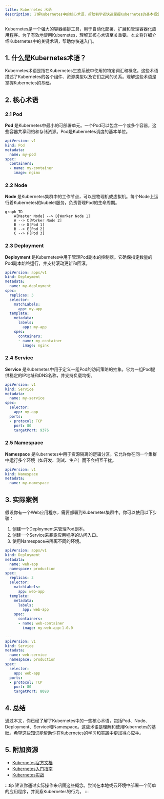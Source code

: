 ```yaml
---
title: Kubernetes 术语
description: 了解Kubernetes中的核心术语，帮助初学者快速掌握Kubernetes的基本概念。
---
```


Kubernetes是一个强大的容器编排工具，用于自动化部署、扩展和管理容器化应用程序。为了有效地使用Kubernetes，理解其核心术语至关重要。本文将详细介绍Kubernetes中的关键术语，帮助你快速入门。

## 1. 什么是Kubernetes术语？

Kubernetes术语是指在Kubernetes生态系统中使用的特定词汇和概念。这些术语描述了Kubernetes的各个组件、资源类型以及它们之间的关系。理解这些术语是掌握Kubernetes的基础。

## 2. 核心术语

### 2.1 Pod

**Pod** 是Kubernetes中最小的可部署单元。一个Pod可以包含一个或多个容器，这些容器共享网络和存储资源。Pod是Kubernetes调度的基本单位。

```yaml
apiVersion: v1
kind: Pod
metadata:
  name: my-pod
spec:
  containers:
  - name: my-container
    image: nginx
```

### 2.2 Node

**Node** 是Kubernetes集群中的工作节点，可以是物理机或虚拟机。每个Node上运行着Kubernetes的kubelet服务，负责管理Pod的生命周期。

```mermaid
graph TD
    A[Master Node] --> B[Worker Node 1]
    A --> C[Worker Node 2]
    B --> D[Pod 1]
    B --> E[Pod 2]
    C --> F[Pod 3]
```

### 2.3 Deployment

**Deployment** 是Kubernetes中用于管理Pod副本的控制器。它确保指定数量的Pod副本始终运行，并支持滚动更新和回滚。

```yaml
apiVersion: apps/v1
kind: Deployment
metadata:
  name: my-deployment
spec:
  replicas: 3
  selector:
    matchLabels:
      app: my-app
  template:
    metadata:
      labels:
        app: my-app
    spec:
      containers:
      - name: my-container
        image: nginx
```

### 2.4 Service

**Service** 是Kubernetes中用于定义一组Pod的访问策略的抽象。它为一组Pod提供稳定的IP地址和DNS名称，并支持负载均衡。

```yaml
apiVersion: v1
kind: Service
metadata:
  name: my-service
spec:
  selector:
    app: my-app
  ports:
  - protocol: TCP
    port: 80
    targetPort: 9376
```

### 2.5 Namespace

**Namespace** 是Kubernetes中用于资源隔离的逻辑分区。它允许你在同一个集群中运行多个环境（如开发、测试、生产）而不会相互干扰。

```yaml
apiVersion: v1
kind: Namespace
metadata:
  name: my-namespace
```

## 3. 实际案例

假设你有一个Web应用程序，需要部署到Kubernetes集群中。你可以使用以下步骤：

1. 创建一个Deployment来管理Pod副本。
2. 创建一个Service来暴露应用程序的访问入口。
3. 使用Namespace来隔离不同的环境。

```yaml
apiVersion: apps/v1
kind: Deployment
metadata:
  name: web-app
  namespace: production
spec:
  replicas: 3
  selector:
    matchLabels:
      app: web-app
  template:
    metadata:
      labels:
        app: web-app
    spec:
      containers:
      - name: web-container
        image: my-web-app:1.0.0

---
apiVersion: v1
kind: Service
metadata:
  name: web-service
  namespace: production
spec:
  selector:
    app: web-app
  ports:
  - protocol: TCP
    port: 80
    targetPort: 8080
```

## 4. 总结

通过本文，你已经了解了Kubernetes中的一些核心术语，包括Pod、Node、Deployment、Service和Namespace。这些术语是理解和使用Kubernetes的基础。希望这些知识能帮助你在Kubernetes的学习和实践中更加得心应手。

## 5. 附加资源

- [Kubernetes官方文档](https://kubernetes.io/docs/home/)
- [Kubernetes入门指南](https://kubernetes.io/docs/tutorials/kubernetes-basics/)
- [Kubernetes实战](https://www.oreilly.com/library/view/kubernetes-in-action/9781617293726/)

:::tip
建议你通过实际操作来巩固这些概念。尝试在本地或云环境中部署一个简单的应用程序，并观察Kubernetes的行为。
:::